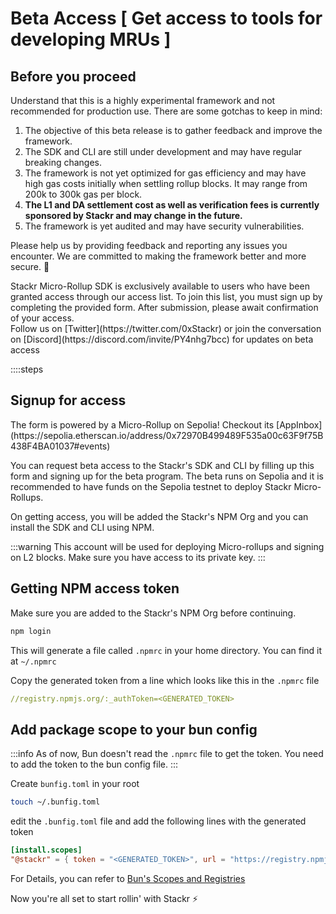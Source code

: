 
# Beta Access [ Get access to tools for developing MRUs ]

## Before you proceed

Understand that this is a highly experimental framework and not recommended for production use. There are some gotchas to keep in mind:

1. The objective of this beta release is to gather feedback and improve the framework.
2. The SDK and CLI are still under development and may have regular breaking changes.
3. The framework is not yet optimized for gas efficiency and may have high gas costs initially when settling rollup blocks. It may range from 200k to 300k gas per block.
4. **The L1 and DA settlement cost as well as verification fees is currently sponsored by Stackr and may change in the future.**
5. The framework is yet audited and may have security vulnerabilities.

Please help us by providing feedback and reporting any issues you encounter. We are committed to making the framework better and more secure. 🫡

<Callout type="info">
  Stackr Micro-Rollup SDK is exclusively available to users who have been
  granted access through our access list. To join this list, you must sign up by
  completing the provided form. After submission, please await confirmation of
  your access.
  <br />
  Follow us on [Twitter](https://twitter.com/0xStackr) or join the conversation
  on [Discord](https://discord.com/invite/PY4nhg7bcc) for updates on beta access
</Callout>

::::steps

## Signup for access

<Callout type="success">
  The form is powered by a Micro-Rollup on Sepolia! Checkout its
  [AppInbox](https://sepolia.etherscan.io/address/0x72970B499489F535a00c63F9f75B438F4BA01037#events)
</Callout>

You can request beta access to the Stackr's SDK and CLI by filling up this form and signing up for the beta program. The beta runs on Sepolia and it is recommended to have funds on the Sepolia testnet to deploy Stackr Micro-Rollups.

On getting access, you will be added the Stackr's NPM Org and you can install the SDK and CLI using NPM.

:::warning
This account will be used for deploying Micro-rollups and signing on L2 blocks. Make sure you have access to its private key.
:::

<ConnectWallet />

## Getting NPM access token

Make sure you are added to the Stackr's NPM Org before continuing.

```bash [Terminal]
npm login
```

This will generate a file called `.npmrc` in your home directory. You can find it at `~/.npmrc`

Copy the generated token from a line which looks like this in the `.npmrc` file

```yaml [.npmrc]
//registry.npmjs.org/:_authToken=<GENERATED_TOKEN>
```

## Add package scope to your bun config

:::info
As of now, Bun doesn't read the `.npmrc` file to get the token. You need to add the token to the bun config file.
:::

Create `bunfig.toml` in your root

```bash [Terminal]
touch ~/.bunfig.toml
```

edit the `.bunfig.toml` file and add the following lines with the generated token

```toml [.bunfig.toml]
[install.scopes]
"@stackr" = { token = "<GENERATED_TOKEN>", url = "https://registry.npmjs.com/" }
```

For Details, you can refer to [Bun's Scopes and Registries](https://bun.sh/docs/install/registries)

Now you're all set to start rollin' with Stackr ⚡
